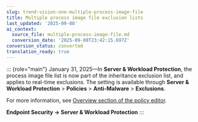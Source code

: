 ```yaml
---
slug: trend-vision-one-multiple-process-image-file
title: Multiple process image file exclusion lists
last_updated: '2025-09-08'
ai_context:
  source_file: multiple-process-image-file.md
  conversion_date: '2025-09-08T23:42:15.697Z'
conversion_status: converted
translation_ready: true
---
```


::: {role="main"}
January 31, 2025—In **Server & Workload Protection**, the process image file list is now part of the inheritance exclusion list, and applies to real-time exclusions. The setting is available through **Server & Workload Protection** \> **Policies** \> **Anti-Malware** \> **Exclusions**.

For more information, see [Overview section of the policy editor](overview-section-policy-editor.mdx).

**Endpoint Security → Server & Workload Protection**
:::
